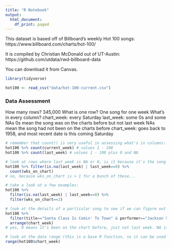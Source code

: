 ```yaml
---
title: "R Notebook"
output:
  html_document:
    df_print: paged
---
```


This dataset is based off of Billboard's weekly Hot 100 songs: https://www.billboard.com/charts/hot-100/

It is compiled by Christian McDonald out of UT-Austin: 
https://github.com/utdata/rwd-billboard-data

You can download it from Canvas.

```r
library(tidyverse)
```

```r
hot100 <- read_csv("data/hot-100-current.csv")
```

### Data Assessment
How many rows? 345,000
What is one row? One song for one week
What's in every column? 
  chart_week: every Saturday
  last_week: some 0s and some NAs
    0s mean the song was on the charts before but not last week
    NAs mean the song had not been on the charts before
  chart_week: goes back to 1958, and most recent date is this coming Saturday 
```r
# remember that count() is very useful in assessing what's in columns:
hot100 %>% count(current_week) # values 1 - 100
hot100 %>% count(last_week) # values 1 - 100 plus 0 and NA

# look at rows where last_week is NA or 0, is it because it's the song's first week on the charts?
hot100 %>% filter(is.na(last_week) | last_week==0) %>% 
  count(wks_on_chart)
# no, because wks_on_chart is > 1 for a bunch of these...

# take a look at a few examples:
hot100 %>% 
  filter(is.na(last_week) | last_week==0) %>% 
  filter(wks_on_chart==2)

# look at the details of a particular song to see if we can figure out how it works:
hot100 %>% 
  filter(title=="Santa Claus Is Comin' To Town" & performer=="Jackson 5") %>% 
  arrange(chart_week)
# yes, 0 means it's been on the chart before, just not last week. NA is truly new to the charts.

# look at the date range (this is a base R function, so it can be used this way or within summarise()):
range(hot100$chart_week)
```













